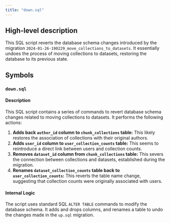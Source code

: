 ```yaml
---
title: "down.sql"
---
```


## High-level description
This SQL script reverts the database schema changes introduced by the migration `2024-01-26-190229_move_collections_to_datasets`. It essentially undoes the process of moving collections to datasets, restoring the database to its previous state.

## Symbols
### `down.sql`
#### Description
This SQL script contains a series of commands to revert database schema changes related to moving collections to datasets. It performs the following actions:

1. **Adds back `author_id` column to `chunk_collections` table:** This likely restores the association of collections with their original authors.
2. **Adds `user_id` column to `user_collection_counts` table:** This seems to reintroduce a direct link between users and collection counts.
3. **Removes `dataset_id` column from `chunk_collections` table:** This severs the connection between collections and datasets, established during the migration.
4. **Renames `dataset_collection_counts` table back to `user_collection_counts`:** This reverts the table name change, suggesting that collection counts were originally associated with users.

#### Internal Logic
The script uses standard SQL `ALTER TABLE` commands to modify the database schema. It adds and drops columns, and renames a table to undo the changes made in the `up.sql` migration. 
